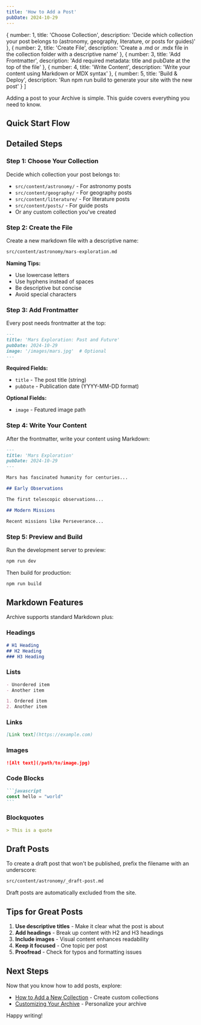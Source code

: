 ```yaml
---
title: 'How to Add a Post'
pubDate: 2024-10-29
---
```



  {
    number: 1,
    title: 'Choose Collection',
    description: 'Decide which collection your post belongs to (astronomy, geography, literature, or posts for guides)'
  },
  {
    number: 2,
    title: 'Create File',
    description: 'Create a .md or .mdx file in the collection folder with a descriptive name'
  },
  {
    number: 3,
    title: 'Add Frontmatter',
    description: 'Add required metadata: title and pubDate at the top of the file'
  },
  {
    number: 4,
    title: 'Write Content',
    description: 'Write your content using Markdown or MDX syntax'
  },
  {
    number: 5,
    title: 'Build & Deploy',
    description: 'Run npm run build to generate your site with the new post'
  }
]

Adding a post to your Archive is simple. This guide covers everything you need to know.

## Quick Start Flow

<FlowDiagram steps={postSteps} title="Post Creation Workflow" />

## Detailed Steps

### Step 1: Choose Your Collection

Decide which collection your post belongs to:
- `src/content/astronomy/` - For astronomy posts
- `src/content/geography/` - For geography posts
- `src/content/literature/` - For literature posts
- `src/content/posts/` - For guide posts
- Or any custom collection you've created

### Step 2: Create the File

Create a new markdown file with a descriptive name:

```bash
src/content/astronomy/mars-exploration.md
```

**Naming Tips:**
- Use lowercase letters
- Use hyphens instead of spaces
- Be descriptive but concise
- Avoid special characters

### Step 3: Add Frontmatter

Every post needs frontmatter at the top:

```markdown
---
title: 'Mars Exploration: Past and Future'
pubDate: 2024-10-29
image: '/images/mars.jpg'  # Optional
---
```

**Required Fields:**
- `title` - The post title (string)
- `pubDate` - Publication date (YYYY-MM-DD format)

**Optional Fields:**
- `image` - Featured image path

### Step 4: Write Your Content

After the frontmatter, write your content using Markdown:

```markdown
---
title: 'Mars Exploration'
pubDate: 2024-10-29
---

Mars has fascinated humanity for centuries...

## Early Observations

The first telescopic observations...

## Modern Missions

Recent missions like Perseverance...
```

### Step 5: Preview and Build

Run the development server to preview:

```bash
npm run dev
```

Then build for production:

```bash
npm run build
```

## Markdown Features

Archive supports standard Markdown plus:

### Headings
```markdown
# H1 Heading
## H2 Heading
### H3 Heading
```

### Lists
```markdown
- Unordered item
- Another item

1. Ordered item
2. Another item
```

### Links
```markdown
[Link text](https://example.com)
```

### Images
```markdown
![Alt text](/path/to/image.jpg)
```

### Code Blocks
````markdown
```javascript
const hello = "world"
```
````

### Blockquotes
```markdown
> This is a quote
```

## Draft Posts

To create a draft post that won't be published, prefix the filename with an underscore:

```bash
src/content/astronomy/_draft-post.md
```

Draft posts are automatically excluded from the site.

## Tips for Great Posts

1. **Use descriptive titles** - Make it clear what the post is about
2. **Add headings** - Break up content with H2 and H3 headings
3. **Include images** - Visual content enhances readability
4. **Keep it focused** - One topic per post
5. **Proofread** - Check for typos and formatting issues

## Next Steps

Now that you know how to add posts, explore:
- [How to Add a New Collection](/how-to-add-collection/) - Create custom collections
- [Customizing Your Archive](/customizing-archive/) - Personalize your archive

Happy writing!
